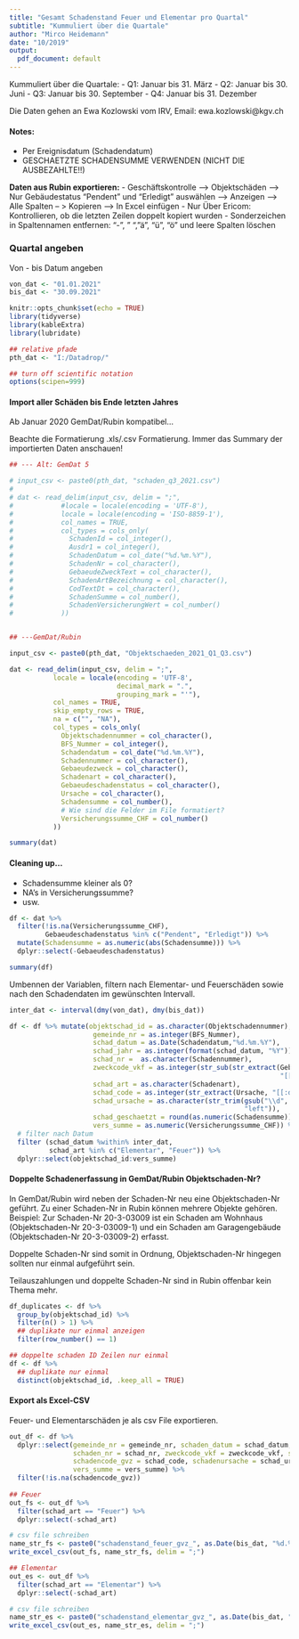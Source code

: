 ```yaml
---
title: "Gesamt Schadenstand Feuer und Elementar pro Quartal"
subtitle: "Kummuliert über die Quartale"
author: "Mirco Heidemann"
date: "10/2019"
output:
  pdf_document: default
---
```


Kummuliert über die Quartale:
- Q1: Januar bis 31. März
- Q2: Januar bis 30. Juni
- Q3: Januar bis 30. September
- Q4: Januar bis 31. Dezember

Die Daten gehen an Ewa Kozlowski vom IRV, Email: ewa.kozlowski@kgv.ch

#### Notes:
- Per Ereignisdatum (Schadendatum)
- GESCHAETZTE SCHADENSUMME VERWENDEN (NICHT DIE AUSBEZAHLTE!!)

**Daten aus Rubin exportieren:**
- Geschäftskontrolle --> Objektschäden --> Nur Gebäudestatus "Pendent" und "Erledigt" auswählen --> Anzeigen --> Alle Spalten -- > Kopieren --> In Excel einfügen
- Nur Über Ericom: Kontrollieren, ob die letzten Zeilen doppelt kopiert wurden
- Sonderzeichen in Spaltennamen entfernen: "-", " ", "ä", "ü", "ö" und leere Spalten löschen

### Quartal angeben
Von - bis Datum angeben
```r
von_dat <- "01.01.2021"
bis_dat <- "30.09.2021"
```

```r
knitr::opts_chunk$set(echo = TRUE)
library(tidyverse)
library(kableExtra)
library(lubridate)

## relative pfade
pth_dat <- "I:/Datadrop/"

## turn off scientific notation
options(scipen=999)
```

#### Import aller Schäden bis Ende letzten Jahres
Ab Januar 2020 GemDat/Rubin kompatibel...

Beachte die Formatierung .xls/.csv Formatierung. Immer das Summary der importierten Daten anschauen!

```r
## --- Alt: GemDat 5

# input_csv <- paste0(pth_dat, "schaden_q3_2021.csv")
# 
# dat <- read_delim(input_csv, delim = ";",
#            #locale = locale(encoding = 'UTF-8'),
#            locale = locale(encoding = 'ISO-8859-1'),
#            col_names = TRUE,
#            col_types = cols_only(
#              SchadenId = col_integer(),
#              Ausdr1 = col_integer(),
#              SchadenDatum = col_date("%d.%m.%Y"),
#              SchadenNr = col_character(),
#              GebaeudeZweckText = col_character(),
#              SchadenArtBezeichnung = col_character(),
#              CodTextDt = col_character(),
#              SchadenSumme = col_number(),
#              SchadenVersicherungWert = col_number()
#            ))


## ---GemDat/Rubin

input_csv <- paste0(pth_dat, "Objektschaeden_2021_Q1_Q3.csv")

dat <- read_delim(input_csv, delim = ";",
           locale = locale(encoding = 'UTF-8',
                           decimal_mark = ".",
                           grouping_mark = "'"),
           col_names = TRUE,
           skip_empty_rows = TRUE,
           na = c("", "NA"),
           col_types = cols_only(
             Objektschadennummer = col_character(),
             BFS_Nummer = col_integer(),
             Schadendatum = col_date("%d.%m.%Y"),
             Schadennummer = col_character(),
             Gebaeudezweck = col_character(),
             Schadenart = col_character(),
             Gebaeudeschadenstatus = col_character(),
             Ursache = col_character(),
             Schadensumme = col_number(),
             # Wie sind die Felder im File formatiert?
             Versicherungssumme_CHF = col_number()
           ))

summary(dat)
```

#### Cleaning up...
- Schadensumme kleiner als 0?
- NA's in Versicherungssumme?
- usw.

```r
df <- dat %>%
  filter(!is.na(Versicherungssumme_CHF),
         Gebaeudeschadenstatus %in% c("Pendent", "Erledigt")) %>%
  mutate(Schadensumme = as.numeric(abs(Schadensumme))) %>%
  dplyr::select(-Gebaeudeschadenstatus)

summary(df)
```

Umbennen der Variablen, filtern nach Elementar- und Feuerschäden sowie nach den Schadendaten im gewünschten Intervall.

```r
inter_dat <- interval(dmy(von_dat), dmy(bis_dat))

df <- df %>% mutate(objektschad_id = as.character(Objektschadennummer),
                     gemeinde_nr = as.integer(BFS_Nummer),
                     schad_datum = as.Date(Schadendatum,"%d.%m.%Y"),
                     schad_jahr = as.integer(format(schad_datum, "%Y")),
                     schad_nr =  as.character(Schadennummer),
                     zweckcode_vkf = as.integer(str_sub(str_extract(Gebaeudezweck,
                                                                    "[[:digit:]]+"), 1, 2)),
                     schad_art = as.character(Schadenart),
                     schad_code = as.integer(str_extract(Ursache, "[[:digit:]]+")),
                     schad_ursache = as.character(str_trim(gsub("\\d", "", Ursache),
                                                           "left")),
                     schad_geschaetzt = round(as.numeric(Schadensumme)),
                     vers_summe = as.numeric(Versicherungssumme_CHF)) %>% 
  # filter nach Datum
  filter (schad_datum %within% inter_dat,
          schad_art %in% c("Elementar", "Feuer")) %>%
  dplyr::select(objektschad_id:vers_summe)
```

#### Doppelte Schadenerfassung in GemDat/Rubin Objektschaden-Nr?
In GemDat/Rubin wird neben der Schaden-Nr neu eine Objektschaden-Nr geführt. Zu einer Schaden-Nr in Rubin können mehrere Objekte gehören.
Beispiel:
Zur Schaden-Nr 20-3-03009 ist ein Schaden am Wohnhaus (Objektschaden-Nr 20-3-03009-1) und ein Schaden am Garagengebäude (Objektschaden-Nr 20-3-03009-2) erfasst.

Doppelte Schaden-Nr sind somit in Ordnung,  Objektschaden-Nr hingegen sollten nur einmal aufgeführt sein.

Teilauszahlungen und doppelte Schaden-Nr sind in Rubin offenbar kein Thema mehr.

```r
df_duplicates <- df %>%
  group_by(objektschad_id) %>%
  filter(n() > 1) %>%
  ## duplikate nur einmal anzeigen
  filter(row_number() == 1)

## doppelte schaden ID Zeilen nur einmal
df <- df %>%
  ## duplikate nur einmal
  distinct(objektschad_id, .keep_all = TRUE)
```

#### Export als Excel-CSV
Feuer- und Elementarschäden je als csv File exportieren.

```r
out_df <- df %>% 
  dplyr::select(gemeinde_nr = gemeinde_nr, schaden_datum = schad_datum, schaden_jahr = schad_jahr,
                schaden_nr = schad_nr, zweckcode_vkf = zweckcode_vkf, schad_art = schad_art,
                schadencode_gvz = schad_code, schadenursache = schad_ursache, schadensumme = schad_geschaetzt,
                vers_summe = vers_summe) %>% 
  filter(!is.na(schadencode_gvz))
  
## Feuer
out_fs <- out_df %>% 
  filter(schad_art == "Feuer") %>% 
  dplyr::select(-schad_art)

# csv file schreiben
name_str_fs <- paste0("schadenstand_feuer_gvz_", as.Date(bis_dat, "%d.%m.%Y"), ".csv")
write_excel_csv(out_fs, name_str_fs, delim = ";")

## Elementar
out_es <- out_df %>%
  filter(schad_art == "Elementar") %>% 
  dplyr::select(-schad_art)

# csv file schreiben
name_str_es <- paste0("schadenstand_elementar_gvz_", as.Date(bis_dat, "%d.%m.%Y"), ".csv")
write_excel_csv(out_es, name_str_es, delim = ";")
```

